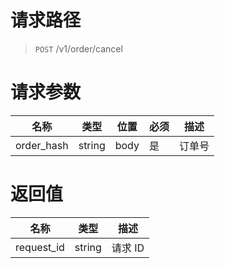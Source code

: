 # 请求路径
> `POST` /v1/order/cancel


# 请求参数
名称 | 类型 | 位置 | 必须 | 描述
----- | ----- | ----- | ----- | -----
order_hash | string | body | 是 | 订单号

# 返回值
名称 | 类型 | 描述 
----- | ----- | -----
request_id | string  | 请求 ID

